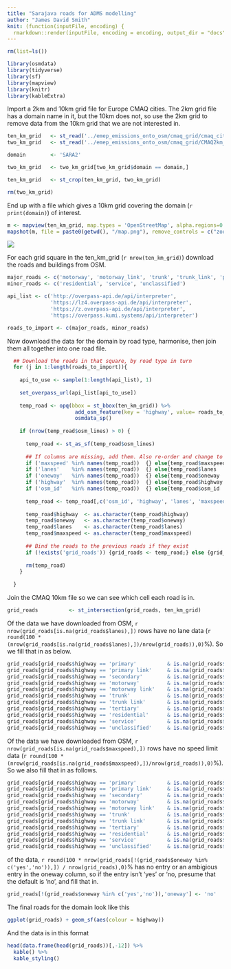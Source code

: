 ```yaml
---
title: "Sarajava roads for ADMS modelling"
author: "James David Smith"
knit: (function(inputFile, encoding) {
  rmarkdown::render(inputFile, encoding = encoding, output_dir = "docs", output_file ="index.html") }) 
---
```


```r
rm(list=ls())

library(osmdata)
library(tidyverse)
library(sf)
library(mapview)
library(knitr)
library(kableExtra)

```

Import a 2km and 10km grid file for Europe CMAQ cities. The 2km grid file has a domain name in it, but the 10km does not, so use the 2km grid to remove data from the 10km grid that we are not interested in.

```r
  
ten_km_grid   <- st_read('../emep_emissions_onto_osm/cmaq_grid/cmaq_cities_10km_grids.shp') %>% st_transform(4326)
two_km_grid   <- st_read('../emep_emissions_onto_osm/cmaq_grid/CMAQ2km_47domains.shp') %>% st_transform(4326)

domain        <- 'SARA2'

two_km_grid   <- two_km_grid[two_km_grid$domain == domain,]

ten_km_grid   <- st_crop(ten_km_grid, two_km_grid)

rm(two_km_grid)

```

End up with a file which gives a 10km grid covering the domain (`r print(domain)`) of interest.

```r
m <- mapview(ten_km_grid, map.types = 'OpenStreetMap', alpha.regions=0.1)
mapshot(m, file = paste0(getwd(), "/map.png"), remove_controls = c("zoomControl", "layersControl", "homeButton","scaleBar"))
```

![](map.png)

For each grid square in the ten_km_grid (`r nrow(ten_km_grid)`) download the roads and buildings from OSM.

```r

major_roads <- c('motorway', 'motorway_link', 'trunk', 'trunk_link', 'primary', 'primary_link', 'secondary', 'tertiary')
minor_roads <- c('residential', 'service', 'unclassified')

api_list <- c('http://overpass-api.de/api/interpreter',
              'https://lz4.overpass-api.de/api/interpreter',
              'https://z.overpass-api.de/api/interpreter',
              'https://overpass.kumi.systems/api/interpreter')

roads_to_import <- c(major_roads, minor_roads)
```

Now download the data for the domain by road type, harmonise, then join them all together into one road file.

```r

  ## Download the roads in that square, by road type in turn
  for (j in 1:length(roads_to_import)){
    
    api_to_use <- sample(1:length(api_list), 1)
  
    set_overpass_url(api_list[api_to_use])
    
    temp_road <- opq(bbox = st_bbox(ten_km_grid)) %>%
                      add_osm_feature(key = 'highway', value= roads_to_import[j]) %>% 
                      osmdata_sp()
    
    if (nrow(temp_road$osm_lines) > 0) {
      
      temp_road <- st_as_sf(temp_road$osm_lines)
      
      ## If columns are missing, add them. Also re-order and change to charaters where needed
      if ('maxspeed' %in% names(temp_road))  {} else{temp_road$maxspeed <- NA}
      if ('lanes'    %in% names(temp_road))  {} else{temp_road$lanes    <- NA}
      if ('oneway'   %in% names(temp_road))  {} else{temp_road$oneway   <- NA}
      if ('highway'  %in% names(temp_road))  {} else{temp_road$highway  <- as.character(roads_to_import[j])}
      if ('osm_id'   %in% names(temp_road))  {} else{temp_road$osm_id   <- as.character(row.names(temp_road))}
      
      temp_road <- temp_road[,c('osm_id', 'highway', 'lanes', 'maxspeed', 'oneway', 'geometry')]
      
      temp_road$highway  <- as.character(temp_road$highway)
      temp_road$oneway   <- as.character(temp_road$oneway)
      temp_road$lanes    <- as.character(temp_road$lanes)
      temp_road$maxspeed <- as.character(temp_road$maxspeed)
      
      ## Bind the roads to the previous roads if they exist
      if (!exists('grid_roads')) {grid_roads <- temp_road;} else {grid_roads <- rbind(grid_roads, temp_road)}
      
      rm(temp_road)
    }
    
  }


```

Join the CMAQ 10km file so we can see which cell each road is in.

```r

grid_roads          <- st_intersection(grid_roads, ten_km_grid)

```

Of the data we have downloaded from OSM, `r nrow(grid_roads[is.na(grid_roads$lanes),])` rows have no lane data (`r round(100 * (nrow(grid_roads[is.na(grid_roads$lanes),])/nrow(grid_roads)),0)`%). So we fill that in as below.

```r

grid_roads[grid_roads$highway == 'primary'          & is.na(grid_roads$lanes),'lanes'] <- 2
grid_roads[grid_roads$highway == 'primary link'     & is.na(grid_roads$lanes),'lanes'] <- 2
grid_roads[grid_roads$highway == 'secondary'        & is.na(grid_roads$lanes),'lanes'] <- 2
grid_roads[grid_roads$highway == 'motorway'         & is.na(grid_roads$lanes),'lanes'] <- 3
grid_roads[grid_roads$highway == 'motorway link'    & is.na(grid_roads$lanes),'lanes'] <- 3
grid_roads[grid_roads$highway == 'trunk'            & is.na(grid_roads$lanes),'lanes'] <- 3
grid_roads[grid_roads$highway == 'trunk link'       & is.na(grid_roads$lanes),'lanes'] <- 3
grid_roads[grid_roads$highway == 'tertiary'         & is.na(grid_roads$lanes),'lanes'] <- 2
grid_roads[grid_roads$highway == 'residential'      & is.na(grid_roads$lanes),'lanes'] <- 2
grid_roads[grid_roads$highway == 'service'          & is.na(grid_roads$lanes),'lanes'] <- 2
grid_roads[grid_roads$highway == 'unclassified'     & is.na(grid_roads$lanes),'lanes'] <- 2

```

Of the data we have downloaded from OSM, `r nrow(grid_roads[is.na(grid_roads$maxspeed),])` rows have no speed limit data (`r round(100 * (nrow(grid_roads[is.na(grid_roads$maxspeed),])/nrow(grid_roads)),0)`%). So we also fill that in as follows.

```r

grid_roads[grid_roads$highway == 'primary'          & is.na(grid_roads$maxspeed),'maxspeed'] <- 30
grid_roads[grid_roads$highway == 'primary link'     & is.na(grid_roads$maxspeed),'maxspeed'] <- 30
grid_roads[grid_roads$highway == 'secondary'        & is.na(grid_roads$maxspeed),'maxspeed'] <- 30
grid_roads[grid_roads$highway == 'motorway'         & is.na(grid_roads$maxspeed),'maxspeed'] <- 70
grid_roads[grid_roads$highway == 'motorway link'    & is.na(grid_roads$maxspeed),'maxspeed'] <- 70
grid_roads[grid_roads$highway == 'trunk'            & is.na(grid_roads$maxspeed),'maxspeed'] <- 40
grid_roads[grid_roads$highway == 'trunk link'       & is.na(grid_roads$maxspeed),'maxspeed'] <- 40
grid_roads[grid_roads$highway == 'tertiary'         & is.na(grid_roads$maxspeed),'maxspeed'] <- 30
grid_roads[grid_roads$highway == 'residential'      & is.na(grid_roads$maxspeed),'maxspeed'] <- 30
grid_roads[grid_roads$highway == 'service'          & is.na(grid_roads$maxspeed),'maxspeed'] <- 30
grid_roads[grid_roads$highway == 'unclassified'     & is.na(grid_roads$maxspeed),'maxspeed'] <- 30

```

of the data, `r round(100 * nrow(grid_roads[!(grid_roads$oneway %in% c('yes','no')),]) / nrow(grid_roads),0)`% has no entry or an ambigious entry in the oneway column, so if the entry isn't 'yes' or 'no, presume that the default is 'no', and fill that in.

```r
grid_roads[!(grid_roads$oneway %in% c('yes','no')),'oneway'] <- 'no'
```

The final roads for the domain look like this

```r
ggplot(grid_roads) + geom_sf(aes(colour = highway))
```

And the data is in this format

```r
head(data.frame(head(grid_roads))[,-12]) %>%
  kable() %>%
  kable_styling()
```